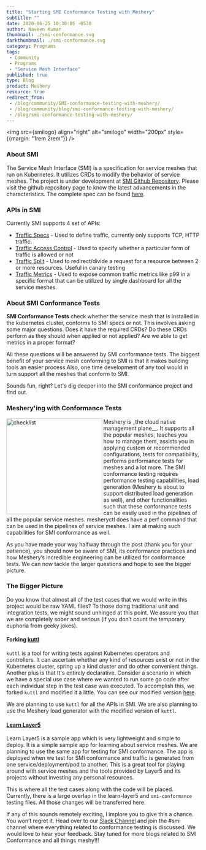 ```yaml
---
title: "Starting SMI Conformance Testing with Meshery"
subtitle: ""
date: 2020-06-25 10:30:05 -0530
author: Naveen Kumar
thumbnail: ./smi-conformance.svg
darkthumbnail: ./smi-conformance.svg
category: Programs
tags:
 - Community
 - Programs
 - "Service Mesh Interface"
published: true
type: Blog
product: Meshery
resource: true
redirect_from:
 - /blog/community/SMI-conformance-testing-with-meshery/
 - /blog/community/blog/smi-conformance-testing-with-meshery/
 - /blog/smi-conformance-testing-with-meshery/
---
```




<BlogWrapper>

<img src={smilogo} align="right" alt="smilogo" width="200px" style={{margin: "1rem 2rem"}} />

### About SMI

The Service Mesh Interface (SMI) is a specification for service meshes that run on Kubernetes. It utilizes CRDs to modify the behavior of service meshes. The project is under development at [SMI Github Repository](https://github.com/servicemeshinterface/smi-spec). Please visit the github repository page to know the latest advancements in the characteristics. The complete spec can be found [here](https://github.com/servicemeshinterface/smi-spec/blob/master/SPEC.md).

### APIs in SMI

Currently SMI supports 4 set of APIs:

- [Traffic Specs](https://github.com/servicemeshinterface/smi-spec/blob/master/SPEC.md#traffic-specs) - Used to define traffic, currently only supports TCP, HTTP traffic.
- [Traffic Access Control](https://github.com/servicemeshinterface/smi-spec/blob/master/SPEC.md#traffic-access-control) - Used to specify whether a particular form of traffic is allowed or not
- [Traffic Split](https://github.com/servicemeshinterface/smi-spec/blob/master/SPEC.md#traffic-split) - Used to redirect/divide a request for a resource between 2 or more resources. Useful in canary testing
- [Traffic Metrics](https://github.com/servicemeshinterface/smi-spec/blob/master/SPEC.md#traffic-metrics) - Used to expose common traffic metrics like p99 in a specific format that can be utilized by single dashboard for all the service meshes.

### About SMI Conformance Tests

**SMI Conformance Tests** check whether the service mesh that is installed in the kubernetes cluster, conforms to SMI specs or not. This involves asking some major questions. Does it have the required CRDs? Do these CRDs perform as they should when applied or not applied? Are we able to get metrics in a proper format?

All these questions will be answered by SMI conformance tests. The biggest benefit of your service mesh conforming to SMI is that it makes building tools an easier process.Also, one time development of any tool would in turn support all the meshes that conform to SMI.

Sounds fun, right? Let's dig deeper into the SMI conformance project and find out.

### Meshery'ing with Conformance Tests

<img src={checklist} align="left" alt="checklist" width="250px"/>

<Link to="/cloud-native-management/meshery">Meshery</Link>  is _the cloud native management plane__. It supports all the popular meshes, teaches you how to manage them, assists you in applying custom or recommended configurations, tests for  compatibility, performs performance tests for meshes and a lot more. The SMI conformance testing requires performance testing capabilities, load generation (Meshery is about to support distributed load generation as well), and other functionalities such that these conformance tests can be easily used in the pipelines of all the popular service meshes. mesheryctl does have a perf command that can be used in the pipelines of service meshes. I aim at making such capabilities for SMI conformance as well.

As you have made your way halfway through the post (thank you for your patience), you should now be aware of SMI, its conformance practices and how Meshery’s incredible engineering can be utilized for conformance tests. We can now tackle the larger questions and hope to see the bigger picture.

### The Bigger Picture

Do you know that almost all of the test cases that we would write in this project would be  raw YAML files? To those doing traditional unit and integration tests, we might sound unhinged at this point. We assure you that we are completely sober and serious (if you don’t count the temporary euphoria from geeky jokes).

#### Forking [kuttl](https://kuttl.dev/)

`kuttl` is a tool for writing tests against Kubernetes operators and controllers. It can ascertain whether any kind of resources exist or not in the Kubernetes cluster, spring up a kind cluster and do other convenient things. Another plus is that It's entirely declarative. Consider a scenario in which we have a special use case where we wanted to run some go code  after each individual step in the test case was executed. To accomplish this, we forked `kuttl` and modified it a little. You can see our modified version [here](https://github.com/kanishkarj/kuttl).


We are planning to use `kuttl` for all the APIs in SMI. We are also planning to use the Meshery load generator with the modified version of `kuttl`.

#### [Learn Layer5](https://github.com/layer5io/learn-layer5/)

Learn Layer5 is a sample app which is very lightweight and simple to deploy. It is a simple sample app for learning about service meshes. We are planning to use the same app for testing for SMI conformance. The app is deployed when we test for SMI conformance and traffic is generated from one service/deployment/pod to another. This is a great tool for playing around with service meshes and the tools provided by Layer5 and its projects without investing any personal resources.

This is where all the test cases along with the code will be placed. Currently, there is a large overlap in the learn-layer5 and `smi-conformance` testing files. All those changes will be transferred here.

If any of this sounds remotely exciting, I implore you to give this a chance. You won’t regret it.
Head over to our [Slack Channel](http://slack.layer5.io) and join the #smi channel where everything related to conformance testing is discussed. We would love to hear your feedback. Stay tuned for more blogs related to SMI Conformance and all things meshy!!!


</BlogWrapper>
